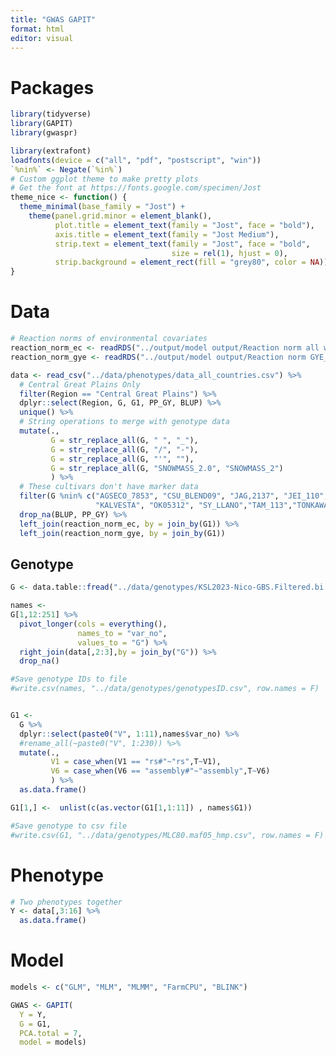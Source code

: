 ```yaml
---
title: "GWAS GAPIT"
format: html
editor: visual
---
```


# Packages

```r
library(tidyverse)
library(GAPIT)
library(gwaspr)

library(extrafont)
loadfonts(device = c("all", "pdf", "postscript", "win"))
`%nin%` <- Negate(`%in%`)
# Custom ggplot theme to make pretty plots
# Get the font at https://fonts.google.com/specimen/Jost
theme_nice <- function() {
  theme_minimal(base_family = "Jost") +
    theme(panel.grid.minor = element_blank(),
          plot.title = element_text(family = "Jost", face = "bold"),
          axis.title = element_text(family = "Jost Medium"),
          strip.text = element_text(family = "Jost", face = "bold",
                                    size = rel(1), hjust = 0),
          strip.background = element_rect(fill = "grey80", color = NA))
}


```

# Data

```r
# Reaction norms of environmental covariates
reaction_norm_ec <- readRDS("../output/model output/Reaction norm all weather_GY.RData")
reaction_norm_gye <- readRDS("../output/model output/Reaction norm GYE_GY.RData")

data <- read_csv("../data/phenotypes/data_all_countries.csv") %>%
  # Central Great Plains Only
  filter(Region == "Central Great Plains") %>% 
  dplyr::select(Region, G, G1, PP_GY, BLUP) %>% 
  unique() %>% 
  # String operations to merge with genotype data
  mutate(.,
         G = str_replace_all(G, " ", "_"), 
         G = str_replace_all(G, "/", "-"), 
         G = str_replace_all(G, "'", ""), 
         G = str_replace_all(G, "SNOWMASS_2.0", "SNOWMASS_2")
         ) %>% 
  # These cultivars don't have marker data
  filter(G %nin% c("AGSECO_7853", "CSU_BLEND09", "JAG,2137", "JEI_110",
                   "KALVESTA", "OK05312", "SY_LLANO","TAM_113","TONKAWA")) %>% 
  drop_na(BLUP, PP_GY) %>% 
  left_join(reaction_norm_ec, by = join_by(G1)) %>% 
  left_join(reaction_norm_gye, by = join_by(G1))
```

## Genotype

```r
G <- data.table::fread("../data/genotypes/KSL2023-Nico-GBS.Filtered.bi.MLC80.maf05.mono.recode.FromVCF.hmp.txt", header = FALSE)

names <- 
G[1,12:251] %>% 
  pivot_longer(cols = everything(), 
               names_to = "var_no",
               values_to = "G") %>% 
  right_join(data[,2:3],by = join_by("G")) %>% 
  drop_na()

#Save genotype IDs to file
#write.csv(names, "../data/genotypes/genotypesID.csv", row.names = F)


G1 <- 
  G %>% 
  dplyr::select(paste0("V", 1:11),names$var_no) %>% 
  #rename_all(~paste0("V", 1:230)) %>% 
  mutate(.,
         V1 = case_when(V1 == "rs#"~"rs",T~V1), 
         V6 = case_when(V6 == "assembly#"~"assembly",T~V6)
         ) %>% 
  as.data.frame()

G1[1,] <-  unlist(c(as.vector(G1[1,1:11]) , names$G1))

#Save genotype to csv file
#write.csv(G1, "../data/genotypes/MLC80.maf05_hmp.csv", row.names = F)
```

# Phenotype

```r
# Two phenotypes together
Y <- data[,3:16] %>% 
  as.data.frame()
```

# Model

```r
models <- c("GLM", "MLM", "MLMM", "FarmCPU", "BLINK")

GWAS <- GAPIT(
  Y = Y,
  G = G1,
  PCA.total = 7,
  model = models)
```
